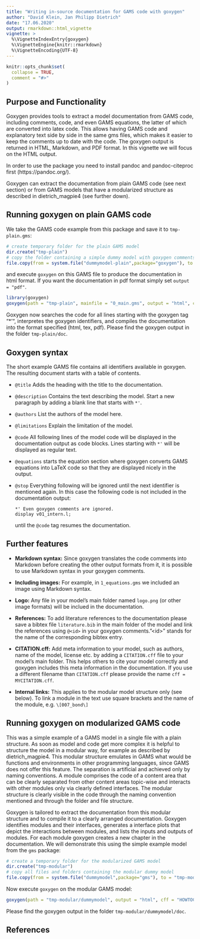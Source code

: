 ```yaml
---
title: "Writing in-source documentation for GAMS code with goxygen"
author: "David Klein, Jan Philipp Dietrich"
date: "17.06.2020"
output: rmarkdown::html_vignette
vignette: >
  %\VignetteIndexEntry{goxygen}
  %\VignetteEngine{knitr::rmarkdown}
  %\VignetteEncoding{UTF-8}
---
```


```r
knitr::opts_chunk$set(
  collapse = TRUE,
  comment = "#>"
)
```

## Purpose and Functionality

Goxygen provides tools to extract a model documentation from GAMS code, including comments, code, and even GAMS equations, the latter of which are converted into latex code. This allows having GAMS code and explanatory text side by side in the same gms files, which makes it easier to keep the comments up to date with the code. The goxygen output is returned in HTML, Markdown, and PDF format. In this vignette we will focus on the HTML output.

In order to use the package you need to install pandoc and pandoc-citeproc first (https://pandoc.org/).

Goxygen can extract the documentation from plain GAMS code (see next section) or from GAMS models that have a modularized structure as described in dietrich_magpie4 (see further down).

## Running goxygen on plain GAMS code

We take the GAMS code example from this package and save it to `tmp-plain.gms`:

```r
# create temporary folder for the plain GAMS model
dir.create("tmp-plain")
# copy the folder containing a simple dummy model with goxygen comments 
file.copy(from = system.file("dummymodel-plain",package="goxygen"), to = "tmp-plain", recursive = TRUE)
```

and execute `goxygen` on this GAMS file to produce the documentation in html format. If you want the documentation in pdf format simply set `output = "pdf"`.

```r
library(goxygen)
goxygen(path = "tmp-plain", mainfile = "0_main.gms", output = "html", cff = "HOWTOCITE.cff")
```

Goxygen now searches the code for all lines starting with the goxygen tag "*'", interpretes the goxygen identifiers, and compiles the documentation into the format specified (html, tex, pdf). Please find the goxygen output in the folder `tmp-plain/doc`.

## Goxygen syntax

The short example GAMS file contains all identifiers available in goxygen. The resulting document starts with a table of contents.

* `@title` Adds the heading with the title to the documentation.

* `@description` Contains the text describing the model. Start a new paragraph by adding a blank line that starts with `*'`.

* `@authors` List the authors of the model here.

* `@limitations` Explain the limitation of the model.

* `@code` All following lines of the model code will be displayed in the documentation output as code blocks. Lines starting with `*'` will be displayed as regular text.

* `@equations` starts the equation section where goxygen converts GAMS equations into LaTeX code so that they are displayed nicely in the output.

* `@stop` Everything following will be ignored until the next identifier is mentioned again. In this case the following code is not included in the documentation output:

    ```
    *' Even goxygen comments are ignored.
    display v01_intern.l;
    ```
    until the `@code` tag resumes the documentation.
    
    
## Further features

* **Markdown syntax:** Since goxygen translates the code comments into Markdown before creating the other output formats from it, it is possible to use Markdown syntax in your goxygen comments. 

* **Including images:** For example, in `1_equations.gms` we included an image using Markdown syntax.

* **Logo:** Any file in your model's main folder named `logo.png` (or other image formats) will be inclued in the documentation.

* **References:** To add literature references to the documentation please save a bibtex file `literature.bib` in the main folder of the model and link the references using `@<id>` in your goxygen comments."\<id\>" stands for the name of the corresponding bibtex entry.

* **CITATION.cff:** Add meta information to your model, such as authors, name of the model, license etc. by adding a `CITATION.cff` file to your model's main folder. This helps others to cite your model correctly and goxygen includes this meta information in the documentation. If you use a different filename than `CITATION.cff` please provide the name `cff = MYCITATION.cff`.

* **Internal links:** This applies to the modular model structure only (see below). To link a module in the text use square brackets and the name of the module, e.g. `\[007_bond\]`

## Running goxygen on modularized GAMS code

This was a simple example of a GAMS model in a single file with a plain structure. As soon as model and code get more complex it is helpful to structure the model in a modular way, for example as described by dietrich_magpie4. This modular structure emulates in GAMS what would be functions and environments in other programming languages, since GAMS does not offer this feature. The separation is artificial and achieved only by naming conventions. A module comprises the code of a content area that can be clearly separated from other content areas topic-wise and interacts with other modules only via clearly defined interfaces. The modular structure is clearly visible in the code through the naming convention mentioned and through the folder and file structure.

Goxygen is tailored to extract the documentation from this modular structure and to compile it to a clearly arranged documentation. Goxygen identifies modules and their interfaces, generates a interface plots that depict the interactions between modules, and lists the inputs and outputs of modules. For each module goxygen creates a new chapter in the documentation. We will demonstrate this using the simple example model from the `gms` package:

```r
# create a temporary folder for the modularized GAMS model
dir.create("tmp-modular")
# copy all files and folders containing the modular dummy model
file.copy(from = system.file("dummymodel",package="gms"), to = "tmp-modular", recursive = TRUE)
```

Now execute `goxygen` on the modular GAMS model:

```r
goxygen(path = "tmp-modular/dummymodel", output = "html", cff = "HOWTOCITE.cff")
```

Please find the goxygen output in the folder `tmp-modular/dummymodel/doc`.
 
## References
